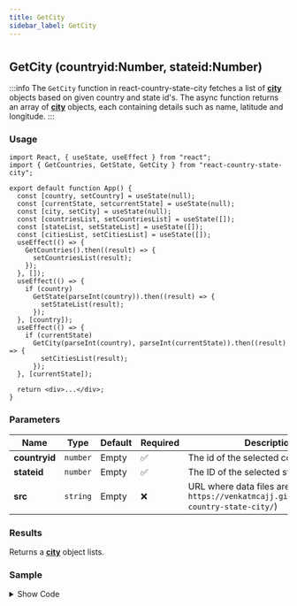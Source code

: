 ```yaml
---
title: GetCity
sidebar_label: GetCity
---
```


#

## GetCity (countryid:Number, stateid:Number)

:::info
The `GetCity` function in react-country-state-city fetches a list of [**city**](/docs/types/city) objects based on given country and state id's. The async function returns an array of [**city**](/docs/types/city) objects, each containing details such as name, latitude and longitude.
:::


### Usage

```tsx
import React, { useState, useEffect } from "react";
import { GetCountries, GetState, GetCity } from "react-country-state-city";

export default function App() {
  const [country, setCountry] = useState(null);
  const [currentState, setcurrentState] = useState(null);
  const [city, setCity] = useState(null);
  const [countriesList, setCountriesList] = useState([]);
  const [stateList, setStateList] = useState([]);
  const [citiesList, setCitiesList] = useState([]);
  useEffect(() => {
    GetCountries().then((result) => {
      setCountriesList(result);
    });
  }, []);
  useEffect(() => {
    if (country)
      GetState(parseInt(country)).then((result) => {
        setStateList(result);
      });
  }, [country]);
  useEffect(() => {
    if (currentState)
      GetCity(parseInt(country), parseInt(currentState)).then((result) => {
        setCitiesList(result);
      });
  }, [currentState]);

  return <div>...</div>;
}
```

### Parameters

| Name          | Type     | Default | Required | Description                                                                                       |
| ------------- | -------- | ------- | -------- | ------------------------------------------------------------------------------------------------- |
| **countryid** | `number` | Empty   | ✅       | The id of the selected country object                                                             |
| **stateid**   | `number` | Empty   | ✅       | The ID of the selected state.                                                                     |
| **src**       | `string` | Empty   | ❌       | URL where data files are hosted (e.g., `https://venkatmcajj.github.io/react-country-state-city/`) |

### Results

Returns a [**city**](/docs/types/city) object lists.

### Sample

<details>
  <summary>Show Code</summary>
```tsx
import React, { useState, useEffect } from "react";
import { GetCountries, GetState, GetCity } from "react-country-state-city";
function App() {
  const [country, setCountry] = useState(null);
  const [currentState, setcurrentState] = useState(null);
  const [city, setCity] = useState(null);
  const [countriesList, setCountriesList] = useState([]);
  const [stateList, setStateList] = useState([]);
  const [citiesList, setCitiesList] = useState([]);
  useEffect(() => {
    GetCountries().then((result) => {
      setCountriesList(result);
    });
  }, []);
  useEffect(() => {
    if (country)
      GetState(parseInt(country)).then((result) => {
        setStateList(result);
      });
  }, [country]);
  useEffect(() => {
    if (country && currentState)
      GetCity(parseInt(country), parseInt(currentState)).then((result) => {
        setCitiesList(result);
      });
  }, [country, currentState]);
  return (
    <div
      style={{
        border: "1px solid gray",
        borderRadius: "8px",
        padding: "16px",
        marginTop: "16px",
      }}
    >
      <div style={{ maxWidth: "600px", margin: "auto" }}>
        <h3 style={{ marginTop: 10, marginBottom: 5 }}>Country</h3>
        <select
          onChange={(e) => setCountry(e.target.value)}
          value={country}
          style={{ width: "100%", minHeight: 40 }}
        >
          <option value={""}>-- Select Country --</option>
          {countriesList.map((_country) => (
            <option key={_country.id} value={_country.id}>
              {_country.name}
            </option>
          ))}
        </select>
        <h3 style={{ marginTop: 10, marginBottom: 5 }}>State</h3>
        <select
          onChange={(e) => setcurrentState(e.target.value)}
          value={currentState}
          style={{ width: "100%", minHeight: 40 }}
        >
          <option value={""}>-- Select State --</option>
          {stateList.map((_state) => (
            <option key={_state.id} value={_state.id}>
              {_state.name}
            </option>
          ))}
        </select>
        <h3 style={{ marginTop: 10, marginBottom: 5 }}>City</h3>
        <select
          onChange={(e) => setCity(e.target.value)}
          value={city}
          style={{ width: "100%", minHeight: 40 }}
        >
          <option value={""}>-- Select City --</option>
          {citiesList.map((_city) => (
            <option key={_city.id} value={_city.id}>
              {_city.name}
            </option>
          ))}
        </select>
      </div>
    </div>
  );
}

export default App;

```
</details>
<Citysample />
